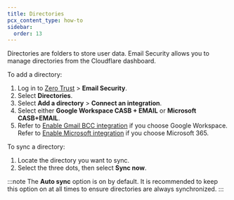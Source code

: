 ```yaml
---
title: Directories
pcx_content_type: how-to
sidebar:
  order: 13
---
```


Directories are folders to store user data. Email Security allows you to manage directories from the Cloudflare dashboard.

To add a directory:

1. Log in to [Zero Trust](https://one.dash.cloudflare.com/) > **Email Security**.
2. Select **Directories**.
3. Select **Add a directory** > **Connect an integration**.
4. Select either **Google Workspace CASB + EMAIL** or **Microsoft CASB+EMAIL**. 
5. Refer to [Enable Gmail BCC integration](/cloudflare-one/email-security/setup/post-delivery-deployment/bcc-journaling/bcc-setup/gmail-bcc-setup/enable-gmail-integration/#enable-gmail-bcc-integration) if you choose Google Workspace. Refer to [Enable Microsoft integration](/cloudflare-one/email-security/setup/post-delivery-deployment/api/m365-api/#enable-microsoft-integration) if you choose Microsoft 365.

To sync a directory:

1. Locate the directory you want to sync.
2. Select the three dots, then select **Sync now**.

:::note
The **Auto sync** option is on by default. It is recommended to keep this option on at all times to ensure directories are always synchronized.
:::